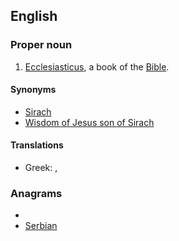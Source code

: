 ==English==
{{book of the Bible|Ben Sira}}

===Proper noun===
{{en-proper noun}}
# {{biblical}} [[Ecclesiasticus]], a book of the [[Bible]].

====Synonyms====
*[[Sirach ]]
*[[Wisdom of Jesus son of Sirach]]

====Translations====
{{trans-top|book of the Bible}}
*Greek: {{t|el|Σοφία Σειράχ||tr=Sofía Seirách|sc=Grek}}, {{t|el|Σοφία Ίησου Σειράχ||tr=Sofía Íisou Seirách|sc=Grek}}
{{trans-mid}}
{{trans-bottom}}

===Anagrams===
* {{alphagram|abeinrs}}
* [[Serbian#English|Serbian]]